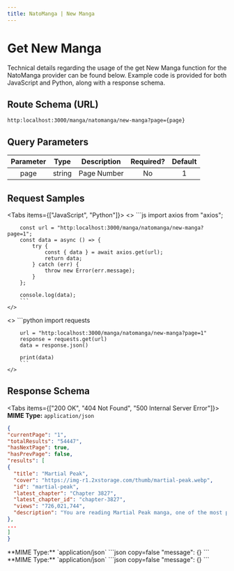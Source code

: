 ---
title: NatoManga | New Manga 
---


# Get New Manga

Technical details regarding the usage of the get New Manga function for the NatoManga provider can be found below. Example code is provided for both JavaScript and Python, along with a response schema.

## Route Schema (URL)

```
http:localhost:3000/manga/natomanga/new-manga?page={page}
```

## Query Parameters

| Parameter |  Type  | Description                                                                                              | Required? | Default |
| :-------: | :----: | -------------------------------------------------------------------------------------------------------- | :-------: | :-----: |
| page | string | Page Number |    No    |    1     |

## Request Samples

<Tabs items={["JavaScript", "Python"]}>
  <Tab>
    <>
        ```js
        import axios from "axios";

        const url = "http:localhost:3000/manga/natomanga/new-manga?page=1";
        const data = async () => {
            try {
                const { data } = await axios.get(url);
                return data;
            } catch (err) {
                throw new Error(err.message);
            }
        };

        console.log(data);
        ```
    </>

  </Tab>
  <Tab>
    <>
        ```python
        import requests

        url = "http:localhost:3000/manga/natomanga/new-manga?page=1"
        response = requests.get(url)
        data = response.json()

        print(data)
        ```
    </>

  </Tab>
</Tabs>

## Response Schema

<Tabs items={["200 OK", "404 Not Found", "500 Internal Server Error"]}>
  <Tab>
  **MIME Type:** `application/json`
  ```json copy=false
  {
"currentPage": "1",
"totalResults": "54447",
"hasNextPage": true,
"hasPrevPage": false,
"results": [
  {
    "title": "Martial Peak",
    "cover": "https://img-r1.2xstorage.com/thumb/martial-peak.webp",
    "id": "martial-peak",
    "latest_chapter": "Chapter 3827",
    "latest_chapter_id": "chapter-3827",
    "views": "726,021,744",
    "description": "You are reading Martial Peak manga, one of the most popular manga covering in Action, Adventure, Fantasy, Historical, Martial arts genres, written by Momo (Ii) at MangaBuddy, a top manga site to offering for   free. Martial Peak has 3844 translated chapters and translations of other chapters are in progress. Lets enjoy. If you want to get the updates about latest chapters, lets create an account and add Martial Peak to your bookmark.\n\n                                            The journey to the martial peak is a lonely, solitary and long one.In the face of adversity,you must survive and remain unyielding.Only then can you break through and and continue on your journey to become the strongest. Sky Tower tests its disciples in the harshest ways to prepare them for this journey.One day the lowly sweeper Yang Kai managed to obtain a black book, setting him on the road to the peak of the martials world. -MangaUpdates"
  },
  ...
]
}
  ```
  </Tab>
  <Tab>
  **MIME Type:** `application/json`
  ```json copy=false
  "message": {}
  ```
  </Tab>
  <Tab>
  **MIME Type:** `application/json`
  ```json copy=false
  "message": {}
  ```
  </Tab>
</Tabs>
